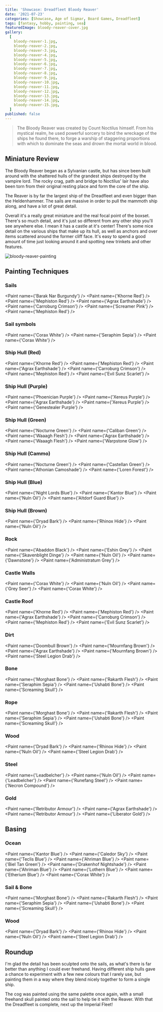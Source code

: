 ```yaml
---
title: 'Showcase: Dreadfleet Bloody Reaver'
date: '2021-07-23'
categories: [Showcase, Age of Sigmar, Board Games, Dreadfleet]
tags: [fantasy, hobby, painting, sea]
featuredImage: bloody-reaver-cover.jpg
gallery:
  [
    bloody-reaver-1.jpg,
    bloody-reaver-2.jpg,
    bloody-reaver-3.jpg,
    bloody-reaver-4.jpg,
    bloody-reaver-5.jpg,
    bloody-reaver-6.jpg,
    bloody-reaver-7.jpg,
    bloody-reaver-8.jpg,
    bloody-reaver-9.jpg,
    bloody-reaver-10.jpg,
    bloody-reaver-11.jpg,
    bloody-reaver-12.jpg,
    bloody-reaver-13.jpg,
    bloody-reaver-14.jpg,
    bloody-reaver-15.jpg,
  ]
published: false
---
```


> The Bloody Reaver was created by Count Noctilus himself. From his mystical realm, he used powerful sorcery to bind
> the wreckage of the ships he found there, to forge a warship of staggering proportions with which to dominate the
> seas and drown the mortal world in blood.

## Miniature Review

The Bloody Reaver began as a Sylvanian castle, but has since been built around with the shattered hulls of the grandest
ships destroyed by the vampire lord. The rocky crag, path and bridge to Noctilus' lair have also been torn from their
original resting place and form the core of the ship.

The Reaver is by far the largest ship of the Dreadfleet and even bigger than the Heldenhammer. The sails are massive
in order to pull the mammoth ship along, and have a lot of great detail.

Overall it's a really great miniature and the real focal point of the boxset. There's so much detail, and it's just so
different from any other ship you'll see anywhere else. I mean it has a castle at it's center! There's some nice detail
on the various ships that make up its hull, as well as anchors and over items scattered around the former cliff face.
It's easy to spend a good amount of time just looking around it and spotting new trinkets and other features.

![bloody-reaver-painting](bloody-reaver-painting.jpg)

## Painting Techniques

### Sails
<Paint name={'Barak Nar Burgundy'} />
<Paint name={'Khorne Red'} />
<Paint name={'Mephiston Red'} />
<Paint name={'Agrax Earthshade'} />
<Paint name={'Carroburg Crimson'} />
<Paint name={'Screamer Pink'} />
<Paint name={'Mephiston Red'} />

### Sail symbols
<Paint name={'Corax White'} />
<Paint name={'Seraphim Sepia'} />
<Paint name={'Corax White'} />

### Ship Hull (Red)
<Paint name={'Khorne Red'} />
<Paint name={'Mephiston Red'} />
<Paint name={'Agrax Earthshade'} />
<Paint name={'Carroburg Crimson'} />
<Paint name={'Mephiston Red'} />
<Paint name={'Evil Sunz Scarlet'} />

### Ship Hull (Purple)
<Paint name={'Phoenician Purple'} />
<Paint name={'Xereus Purple'} />
<Paint name={'Agrax Earthshade'} />
<Paint name={'Xereus Purple'} />
<Paint name={'Genestealer Purple'} />

### Ship Hull (Green)
<Paint name={'Nocturne Green'} />
<Paint name={'Caliban Green'} />
<Paint name={'Waaagh Flesh'} />
<Paint name={'Agrax Earthshade'} />
<Paint name={'Waaagh Flesh'} />
<Paint name={'Warpstone Glow'} />

### Ship Hull (Cammo)
<Paint name={'Nocturne Green'} />
<Paint name={'Castellan Green'} />
<Paint name={'Athonian Camoshade'} />
<Paint name={'Loren Forest'} />

### Ship Hull (Blue)
<Paint name={'Night Lords Blue'} />
<Paint name={'Kantor Blue'} />
<Paint name={'Nuln Oil'} />
<Paint name={'Altdorf Guard Blue'} />

### Ship Hull (Brown)
<Paint name={'Dryad Bark'} />
<Paint name={'Rhinox Hide'} />
<Paint name={'Nuln Oil'} />

### Rock
<Paint name={'Abaddon Black'} />
<Paint name={'Eshin Grey'} />
<Paint name={'Skavenblight Dinge'} />
<Paint name={'Nuln Oil'} />
<Paint name={'Dawnstone'} />
<Paint name={'Administratum Grey'} />

### Castle Walls
<Paint name={'Corax White'} />
<Paint name={'Nuln Oil'} />
<Paint name={'Grey Seer'} />
<Paint name={'Corax White'} />

### Castle Roof
<Paint name={'Khorne Red'} />
<Paint name={'Mephiston Red'} />
<Paint name={'Agrax Earthshade'} />
<Paint name={'Carroburg Crimson'} />
<Paint name={'Mephiston Red'} />
<Paint name={'Evil Sunz Scarlet'} />

### Dirt
<Paint name={'Doombull Brown'} />
<Paint name={'Mournfang Brown'} />
<Paint name={'Agrax Earthshade'} />
<Paint name={'Mournfang Brown'} />
<Paint name={'Steel Legion Drab'} />

### Bone
<Paint name={'Morghast Bone'} />
<Paint name={'Rakarth Flesh'} />
<Paint name={'Seraphim Sepia'} />
<Paint name={'Ushabti Bone'} />
<Paint name={'Screaming Skull'} />

### Rope
<Paint name={'Morghast Bone'} />
<Paint name={'Rakarth Flesh'} />
<Paint name={'Seraphim Sepia'} />
<Paint name={'Ushabti Bone'} />
<Paint name={'Screaming Skull'} />

### Wood
<Paint name={'Dryad Bark'} />
<Paint name={'Rhinox Hide'} />
<Paint name={'Nuln Oil'} />
<Paint name={'Steel Legion Drab'} />

### Steel
<Paint name={'Leadbelcher'} />
<Paint name={'Nuln Oil'} />
<Paint name={'Leadbelcher'} />
<Paint name={'Runefang Steel'} />
<Paint name={'Necron Compound'} />

### Gold
<Paint name={'Retributor Armour'} />
<Paint name={'Agrax Earthshade'} />
<Paint name={'Retributor Armour'} />
<Paint name={'Liberator Gold'} />

## Basing

### Ocean
<Paint name={'Kantor Blue'} />
<Paint name={'Caledor Sky'} />
<Paint name={'Teclis Blue'} />
<Paint name={'Ahriman Blue'} />
<Paint name={'Biel Tan Green'} />
<Paint name={'Drakenhof Nightshade'} />
<Paint name={'Ahriman Blue'} />
<Paint name={'Lothern Blue'} />
<Paint name={'Etherium Blue'} />
<Paint name={'Corax White'} />

### Sail & Bone
<Paint name={'Morghast Bone'} />
<Paint name={'Rakarth Flesh'} />
<Paint name={'Seraphim Sepia'} />
<Paint name={'Ushabti Bone'} />
<Paint name={'Screaming Skull'} />

### Wood
<Paint name={'Dryad Bark'} />
<Paint name={'Rhinox Hide'} />
<Paint name={'Nuln Oil'} />
<Paint name={'Steel Legion Drab'} />

## Roundup

I'm glad the detail has been sculpted onto the sails, as what's there is far better than anything I could ever freehand.
Having different ship hulls gave a chance to experiment with a few new colours that I rarely use, but painting them in
a way where they blend nicely together to form a single ship.

The cog was painted using the same palette once again, with a small freehand skull painted onto the sail to help tie it
with the Reaver. With that the Dreadfleet is complete, next up the Imperial Fleet!
